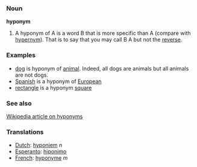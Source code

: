 === Noun ===
'''hyponym'''

#A hyponym of A is a word B that is more specific than A (compare with [[hypernym]]). That is to say that you may call B A but not the [[reverse]]. 

===Examples===

* [[dog]] is hyponym of [[animal]]. Indeed, all dogs are animals but all animals are not dogs.
* [[Spanish]] is a hyponym of [[European]]
* [[rectangle]] is a hyponym [[square]]

=== See also ===
[[en:hyponym|Wikipedia article on hyponyms]]

=== Translations ===
*[[Dutch]]: [[hyponiem]] ''n''
*[[Esperanto]]: [[hiponimo]]
*[[French]]: [[hyponyme]] ''m''